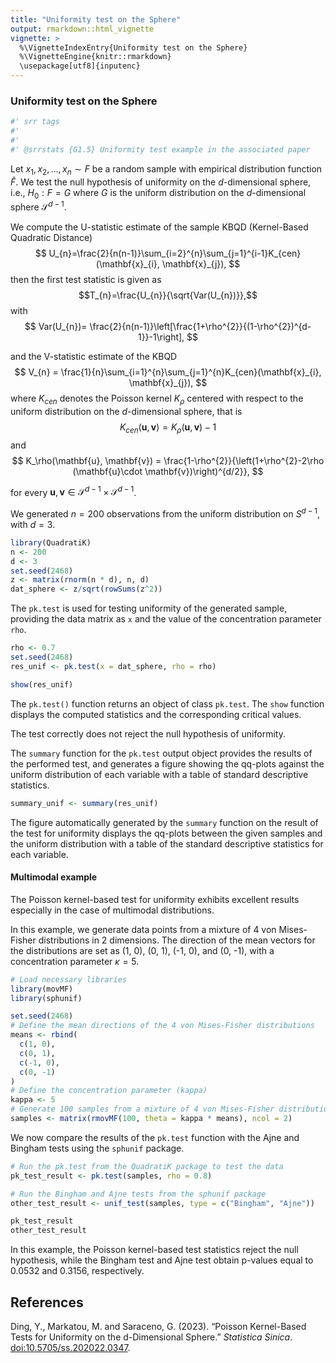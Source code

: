 ---
title: "Uniformity test on the Sphere"
output: rmarkdown::html_vignette
vignette: >
  %\VignetteIndexEntry{Uniformity test on the Sphere}
  %\VignetteEngine{knitr::rmarkdown}
  \usepackage[utf8]{inputenc}
---

### Uniformity test on the Sphere
```{r srr-tags, eval = FALSE, echo = FALSE}
#' srr tags
#' 
#' 
#' @srrstats {G1.5} Uniformity test example in the associated paper
```
Let $x_1, x_2, \ldots, x_n \sim F$ be a random sample with empirical distribution
function $\hat{F}$.
We test the null hypothesis of uniformity on the $d$-dimensional sphere, i.e., 
$H_0: F = G$ where $G$ is the uniform distribution on the $d$-dimensional sphere
$\mathcal{S}^{d-1}$.

We compute the U-statistic estimate of the sample KBQD (Kernel-Based Quadratic Distance)
$$
U_{n}=\frac{2}{n(n-1)}\sum_{i=2}^{n}\sum_{j=1}^{i-1}K_{cen}(\mathbf{x}_{i}, \mathbf{x}_{j}),
$$
then the first test statistic is given as
$$T_{n}=\frac{U_{n}}{\sqrt{Var(U_{n})}},$$
with
$$
Var(U_{n})= \frac{2}{n(n-1)}\left[\frac{1+\rho^{2}}{(1-\rho^{2})^{d-1}}-1\right],
$$

and the V-statistic estimate of the KBQD  
$$
V_{n} = \frac{1}{n}\sum_{i=1}^{n}\sum_{j=1}^{n}K_{cen}(\mathbf{x}_{i}, \mathbf{x}_{j}),
$$
where $K_{cen}$ denotes the Poisson kernel $K_\rho$ centered with respect to the uniform distribution on the $d$-dimensional sphere, that is
$$
K_{cen}(\mathbf{u}, \mathbf{v}) = K_\rho(\mathbf{u}, \mathbf{v}) -1 
$$
and
$$
K_\rho(\mathbf{u}, \mathbf{v}) = \frac{1-\rho^{2}}{\left(1+\rho^{2}-2\rho
(\mathbf{u}\cdot \mathbf{v})\right)^{d/2}},
$$

for every $\mathbf{u}, \mathbf{v} \in \mathcal{S}^{d-1} \times \mathcal{S}^{d-1}$.


We generated $n=200$ observations from the uniform distribution on $S^{d-1}$, with $d=3$. 
```{r, message=FALSE}
library(QuadratiK)
n <- 200
d <- 3
set.seed(2468)
z <- matrix(rnorm(n * d), n, d)
dat_sphere <- z/sqrt(rowSums(z^2))
```

The ``pk.test`` is used for testing uniformity of the generated sample, providing the data matrix as ``x`` and the value of the concentration parameter ``rho``. 
```{r}
rho <- 0.7
set.seed(2468)
res_unif <- pk.test(x = dat_sphere, rho = rho)

show(res_unif)
```
The ``pk.test()`` function returns an object of class ``pk.test``. The ``show`` function displays the computed statistics and the corresponding critical values. 

The test correctly does not reject the null hypothesis of uniformity.

The ``summary`` function for the ``pk.test`` output object provides the results of the performed test, and generates a figure showing the qq-plots against the uniform distribution of each variable with a table of standard descriptive statistics. 
```{r fig.width=6, fig.height=8}
summary_unif <- summary(res_unif)
```

The figure automatically generated by the ``summary`` function on the result of the test for uniformity displays the  qq-plots between the given samples and the uniform distribution with a table of the standard descriptive statistics for each variable.

#### Multimodal example

The Poisson kernel-based test for uniformity exhibits excellent results especially in the case of multimodal distributions. 

In this example, we generate data points from a mixture of 4 von Mises-Fisher distributions in 2 dimensions. The direction of the mean vectors for the distributions are set as (1, 0), (0, 1), (-1, 0), and (0, -1), with a concentration parameter $\kappa=5$. 

```{r, warning=FALSE, message=FALSE}
# Load necessary libraries
library(movMF)        
library(sphunif)      
```

```{r}
set.seed(2468)
# Define the mean directions of the 4 von Mises-Fisher distributions
means <- rbind(
  c(1, 0),    
  c(0, 1),    
  c(-1, 0),   
  c(0, -1)    
)
# Define the concentration parameter (kappa)
kappa <- 5
# Generate 100 samples from a mixture of 4 von Mises-Fisher distributions
samples <- matrix(rmovMF(100, theta = kappa * means), ncol = 2)
```

We now compare the results of the `pk.test` function with the Ajne and Bingham tests using the `sphunif` package.

```{r}
# Run the pk.test from the QuadratiK package to test the data
pk_test_result <- pk.test(samples, rho = 0.8)

# Run the Bingham and Ajne tests from the sphunif package
other_test_result <- unif_test(samples, type = c("Bingham", "Ajne"))

pk_test_result
other_test_result

```
In this example, the Poisson kernel-based test statistics reject the null hypothesis, while the Bingham test and Ajne test obtain p-values equal to 0.0532 and 0.3156, respectively. 

## References

Ding, Y., Markatou, M. and Saraceno, G. (2023). "Poisson Kernel-Based Tests for
Uniformity on the d-Dimensional Sphere." *Statistica Sinica*. 
[doi:10.5705/ss.202022.0347](https://doi.org/10.5705/ss.202022.0347).
